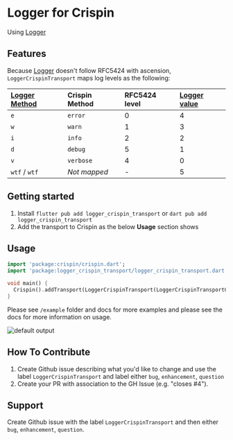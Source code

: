 # Logger for Crispin

Using [Logger](https://pub.dev/packages/logger)

## Features
Because [Logger](https://pub.dev/packages/logger) doesn't follow RFC5424 with ascension, `LoggerCrispinTransport` maps log levels as the following:

| [Logger Method](https://pub.dev/documentation/logger/latest/logger/Logger-class.html) | Crispin Method | RFC5424 level | [Logger value](https://pub.dev/documentation/logger/latest/logger/Level.html) |
| :--- | :--- | :--- | :--- |
| `e` | `error` | 0 | 4 |
| `w` | `warn` | 1 | 3 |
| `i` | `info` | 2 | 2 |
| `d` | `debug`| 5 | 1 |
| `v` | `verbose` | 4 | 0 |
| `wtf` / `wtf` | _Not mapped_ | - | 5 |


## Getting started

1. Install `flutter pub add logger_crispin_transport` or `dart pub add logger_crispin_transport`
2. Add the transport to Crispin as the below **Usage** section shows

## Usage

```dart
import 'package:crispin/crispin.dart';
import 'package:logger_crispin_transport/logger_crispin_transport.dart';

void main() {
  Crispin().addTransport(LoggerCrispinTransport(LoggerCrispinTransportOptions(level: 'warn')));
}
```

Please see `/example` folder and docs for more examples and please see the docs for more information on usage.

![default output](/images/default_output.png)


## How To Contribute
1. Create Github issue describing what you'd like to change and use the label `LoggerCrispinTransport` and label either `bug`, `enhancement`, `question`
2. Create your PR with association to the GH Issue (e.g. "closes #4").

## Support
Create Github issue with the label `LoggerCrispinTransport` and then either `bug`, `enhancement`, `question`.